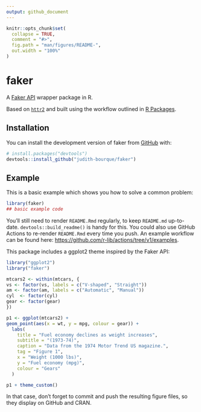 ```yaml
---
output: github_document
---
```


<!-- README.md is generated from README.Rmd. Please edit that file -->

```r
knitr::opts_chunk$set(
  collapse = TRUE,
  comment = "#>",
  fig.path = "man/figures/README-",
  out.width = "100%"
)
```

# faker

<!-- badges: start -->

<!-- badges: end -->

A [Faker API](https://fakerapi.it/en) wrapper package in R.

Based on [`httr2`](https://httr2.r-lib.org) and built using the workflow outlined in [R Packages](https://r-pkgs.org).

## Installation

You can install the development version of faker from [GitHub](https://github.com/) with:

``` r
# install.packages("devtools")
devtools::install_github("judith-bourque/faker")
```

## Example

This is a basic example which shows you how to solve a common problem:

```r
library(faker)
## basic example code
```

You'll still need to render `README.Rmd` regularly, to keep `README.md` up-to-date. `devtools::build_readme()` is handy for this. You could also use GitHub Actions to re-render `README.Rmd` every time you push. An example workflow can be found here: <https://github.com/r-lib/actions/tree/v1/examples>.

This package includes a ggplot2 theme inspired by the Faker API:

```r
library("ggplot2")
library("faker")

mtcars2 <- within(mtcars, {
vs <- factor(vs, labels = c("V-shaped", "Straight"))
am <- factor(am, labels = c("Automatic", "Manual"))
cyl  <- factor(cyl)
gear <- factor(gear)
})

p1 <- ggplot(mtcars2) +
geom_point(aes(x = wt, y = mpg, colour = gear)) +
  labs(
    title = "Fuel economy declines as weight increases",
    subtitle = "(1973-74)",
    caption = "Data from the 1974 Motor Trend US magazine.",
    tag = "Figure 1",
    x = "Weight (1000 lbs)",
    y = "Fuel economy (mpg)",
    colour = "Gears"
  )

p1 + theme_custom()
```

In that case, don't forget to commit and push the resulting figure files, so they display on GitHub and CRAN.
